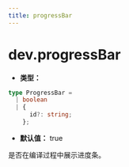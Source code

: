 ```yaml
---
title: progressBar
---
```


# dev.progressBar

- **类型：**

```ts
type ProgressBar =
  | boolean
  | {
      id?: string;
    };
```

- **默认值：** true

是否在编译过程中展示进度条。


<RsbuildConfig configName="dev.progressBar" />
